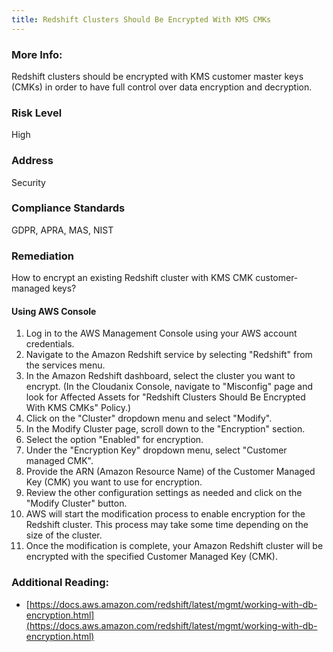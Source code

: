 ```yaml
---
title: Redshift Clusters Should Be Encrypted With KMS CMKs
---
```


### More Info:

Redshift clusters should be encrypted with KMS customer master keys (CMKs) in order to have full control over data encryption and decryption.

### Risk Level

High

### Address

Security

### Compliance Standards

GDPR, APRA, MAS, NIST

### Remediation

How to encrypt an existing Redshift cluster with KMS CMK customer-managed keys?

#### Using AWS Console

1. Log in to the AWS Management Console using your AWS account credentials.
2. Navigate to the Amazon Redshift service by selecting "Redshift" from the services menu.
3. In the Amazon Redshift dashboard, select the cluster you want to encrypt.
    (In the Cloudanix Console, navigate to "Misconfig" page and look for Affected Assets for "Redshift Clusters Should Be Encrypted With KMS CMKs" Policy.)
4. Click on the "Cluster" dropdown menu and select "Modify".
5. In the Modify Cluster page, scroll down to the "Encryption" section.
6. Select the option "Enabled" for encryption.
7. Under the "Encryption Key" dropdown menu, select "Customer managed CMK".
8. Provide the ARN (Amazon Resource Name) of the Customer Managed Key (CMK) you want to use for encryption.
9. Review the other configuration settings as needed and click on the "Modify Cluster" button.
10. AWS will start the modification process to enable encryption for the Redshift cluster. This process may take some time depending on the size of the cluster.
11. Once the modification is complete, your Amazon Redshift cluster will be encrypted with the specified Customer Managed Key (CMK).

### Additional Reading:

- [https://docs.aws.amazon.com/redshift/latest/mgmt/working-with-db-encryption.html](https://docs.aws.amazon.com/redshift/latest/mgmt/working-with-db-encryption.html)
